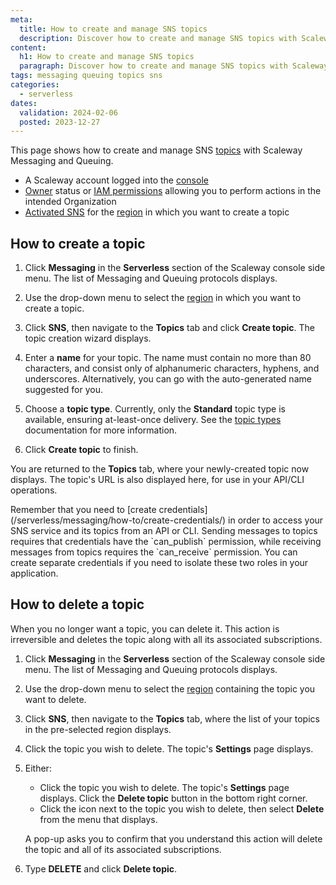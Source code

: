 ```yaml
---
meta:
  title: How to create and manage SNS topics
  description: Discover how to create and manage SNS topics with Scaleway Messaging and Queuing. Enhance your messaging setup with this comprehensive, easy-to-follow guide.
content:
  h1: How to create and manage SNS topics
  paragraph: Discover how to create and manage SNS topics with Scaleway Messaging and Queuing! Enhance your messaging setup with this comprehensive, easy-to-follow guide.
tags: messaging queuing topics sns
categories:
  - serverless 
dates:
  validation: 2024-02-06
  posted: 2023-12-27
---
```


This page shows how to create and manage SNS [topics](/serverless/messaging/concepts/#topic) with Scaleway Messaging and Queuing.

<Macro id="requirements" />

- A Scaleway account logged into the [console](https://console.scaleway.com)
- [Owner](/identity-and-access-management/iam/concepts/#owner) status or [IAM permissions](/identity-and-access-management/iam/concepts/#permission) allowing you to perform actions in the intended Organization
- [Activated SNS](/serverless/messaging/how-to/get-started/#how-to-activate-sqs-or-sns) for the [region](/serverless/messaging/concepts/#region) in which you want to create a topic

## How to create a topic

1. Click **Messaging** in the **Serverless** section of the Scaleway console side menu. The list of Messaging and Queuing protocols displays.

2. Use the drop-down menu to select the [region](/serverless/messaging/concepts/#region) in which you want to create a topic.

3. Click **SNS**, then navigate to the **Topics** tab and click **Create topic**. The topic creation wizard displays.
    <Lightbox src="scaleway-create-topic.webp" alt="" />

4. Enter a **name** for your topic. The name must contain no more than 80 characters, and consist only of alphanumeric characters, hyphens, and underscores. Alternatively, you can go with the auto-generated name suggested for you.

5. Choose a **topic type**. Currently, only the **Standard** topic type is available, ensuring at-least-once delivery. See the [topic types](/serverless/messaging/concepts/#topic-types) documentation for more information.

6. Click **Create topic** to finish.

You are returned to the **Topics** tab, where your newly-created topic now displays. The topic's URL is also displayed here, for use in your API/CLI operations.

<Message type="tip">
Remember that you need to [create credentials](/serverless/messaging/how-to/create-credentials/) in order to access your SNS service and its topics from an API or CLI. Sending messages to topics requires that credentials have the `can_publish` permission, while receiving messages from topics requires the `can_receive` permission. You can create separate credentials if you need to isolate these two roles in your application.
</Message>

## How to delete a topic

When you no longer want a topic, you can delete it. This action is irreversible and deletes the topic along with all its associated subscriptions.

1. Click **Messaging** in the **Serverless** section of the Scaleway console side menu. The list of Messaging and Queuing protocols displays.

2. Use the drop-down menu to select the [region](/serverless/messaging/concepts/#region) containing the topic you want to delete.

3. Click **SNS**, then navigate to the **Topics** tab, where the list of your topics in the pre-selected region displays.

4. Click the topic you wish to delete. The topic's **Settings** page displays.
    <Lightbox src="scaleway-topic-settings.webp" alt="" />

5. Either:
    - Click the topic you wish to delete. The topic's **Settings** page displays. Click the **Delete topic** button in the bottom right corner.
    - Click the <Icon name="more" /> icon next to the topic you wish to delete, then select **Delete** from the menu that displays.

    A pop-up asks you to confirm that you understand this action will delete the topic and all of its associated subscriptions.

6. Type **DELETE** and click **Delete topic**.


